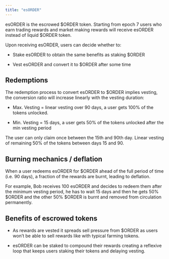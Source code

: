 ```yaml
---
title: "esORDER"
---
```


esORDER is the escrowed \$ORDER token. Starting from epoch 7 users who earn trading rewards and market making rewards will receive esORDER instead of liquid \$ORDER token. 

Upon receiving esORDER, users can decide whether to:

- Stake esORDER to obtain the same benefits as staking \$ORDER

- Vest esORDER and convert it to \$ORDER after some time

## Redemptions
The redemption process to convert esORDER to \$ORDER implies vesting, the conversion ratio will increase linearly with the vesting duration:

- Max. Vesting = linear vesting over 90 days, a user gets 100\% of the tokens unlocked.

- Min. Vesting = 15 days, a user gets 50\% of the tokens unlocked after the min vesting period

The user can only claim once between the 15th and 90th day. Linear vesting of remaining 50\% of the tokens between days 15 and 90. 

## Burning mechanics / deflation
When a user redeems esORDER for \$ORDER ahead of the full period of time (i.e. 90 days), a fraction of the rewards are burnt, leading to deflation.

For example, Bob receives 100 esORDER and decides to redeem them after the minimum vesting period, he has to wait 15 days and then he gets 50\% \$ORDER and the other 50% \$ORDER is burnt and removed from circulation permanently.
## Benefits of escrowed tokens
- As rewards are vested it spreads sell pressure from \$ORDER as users won’t be able to sell rewards like with typical farming tokens.

- esORDER can be staked to compound their rewards creating a reflexive loop that keeps users staking their tokens and delaying vesting.